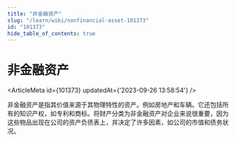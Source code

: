 ```yaml
---
title: "非金融资产"
slug: "/learn/wiki/nonfinancial-asset-101373"
id: "101373"
hide_table_of_contents: true
---
```



# 非金融资产

<ArticleMeta id={101373} updatedAt={'2023-09-26 13:58:54'} />
<div className='border-solid border-b border-t-0 my-4 border-[var(--ifm-color-gray-300)]' />

非金融资产是指其价值来源于其物理特性的资产。例如房地产和车辆。它还包括所有的知识产权，如专利和商标。将财产分类为非金融资产对企业来说很重要，因为这些物品出现在公司的资产负债表上，并决定了许多因素，如公司的市值和债务状况。
